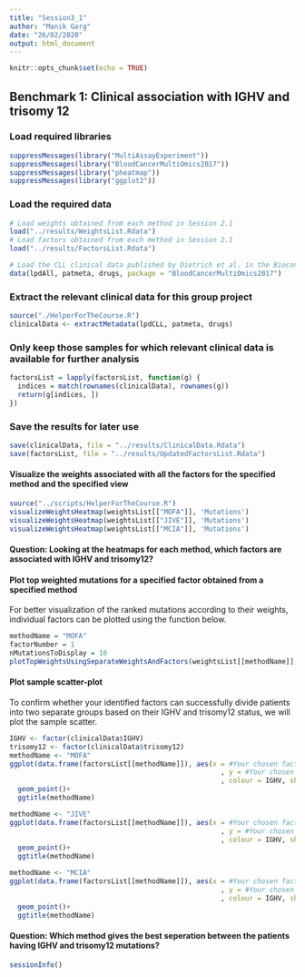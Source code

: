 ```yaml
---
title: "Session3_1"
author: "Manik Garg"
date: "26/02/2020"
output: html_document
---
```


```r
knitr::opts_chunk$set(echo = TRUE)
```

## Benchmark 1: Clinical association with IGHV and trisomy 12

### Load required libraries
```r
suppressMessages(library("MultiAssayExperiment"))
suppressMessages(library("BloodCancerMultiOmics2017"))
suppressMessages(library("pheatmap"))
suppressMessages(library("ggplot2"))
```

### Load the required data
```r
# Load weights obtained from each method in Session 2.1 
load("../results/WeightsList.Rdata")
# Load factors obtained from each method in Session 2.1 
load("../results/FactorsList.Rdata")
```

```r
# Load the CLL clinical data published by Dietrich et al. in the Bioconductor package BloodCancerMultiOmics2017
data(lpdAll, patmeta, drugs, package = "BloodCancerMultiOmics2017")
```

### Extract the relevant clinical data for this group project
```r
source("./HelperForTheCourse.R")
clinicalData <- extractMetadata(lpdCLL, patmeta, drugs)
```

### Only keep those samples for which relevant clinical data is available for further analysis
```r
factorsList = lapply(factorsList, function(g) {
  indices = match(rownames(clinicalData), rownames(g))
  return(g[indices, ])
})
```

### Save the results for later use
```r
save(clinicalData, file = "../results/ClinicalData.Rdata")
save(factorsList, file = "../results/UpdatedFactorsList.Rdata")
```

#### Visualize the weights associated with all the factors for the specified method and the specified view

```r
source("../scripts/HelperForTheCourse.R")
visualizeWeightsHeatmap(weightsList[["MOFA"]], 'Mutations')
visualizeWeightsHeatmap(weightsList[["JIVE"]], 'Mutations')
visualizeWeightsHeatmap(weightsList[["MCIA"]], 'Mutations')
```

#### Question: Looking at the heatmaps for each method, which factors are associated with IGHV and trisomy12?

#### Plot top weighted mutations for a specified factor obtained from a specified method

For better visualization of the ranked mutations according to their weights, individual factors can be plotted using the function below.

```r
methodName = "MOFA"
factorNumber = 1
nMutationsToDisplay = 10
plotTopWeightsUsingSeparateWeightsAndFactors(weightsList[[methodName]], "Mutations", factor = factorNumber, nfeatures = nMutationsToDisplay)
```

#### Plot sample scatter-plot

To confirm whether your identified factors can successfully divide patients into two separate groups based on their IGHV and trisomy12 status, we will plot the sample scatter. 

```r
IGHV <- factor(clinicalData$IGHV)
trisomy12 <- factor(clinicalData$trisomy12)
methodName <- "MOFA"
ggplot(data.frame(factorsList[[methodName]]), aes(x = #Your chosen factor related to IGHV
                                                    , y = #Your chosen factor related to trisomy12
                                                    , colour = IGHV, shape = trisomy12)) +
  geom_point()+ 
  ggtitle(methodName)
```
```r
methodName <- "JIVE"
ggplot(data.frame(factorsList[[methodName]]), aes(x = #Your chosen factor related to IGHV
                                                    , y = #Your chosen factor related to trisomy12
                                                    , colour = IGHV, shape = trisomy12)) +
  geom_point()+ 
  ggtitle(methodName)
```

```r
methodName <- "MCIA"
ggplot(data.frame(factorsList[[methodName]]), aes(x = #Your chosen factor related to IGHV
                                                    , y = #Your chosen factor related to trisomy12
                                                    , colour = IGHV, shape = trisomy12)) +
  geom_point()+ 
  ggtitle(methodName)
```
#### Question: Which method gives the best seperation between the patients having IGHV and trisomy12 mutations?

```r
sessionInfo()
```